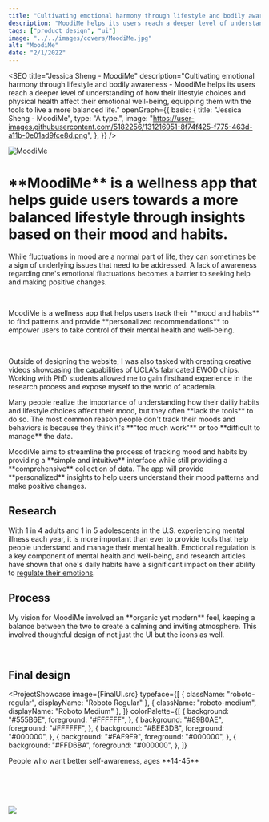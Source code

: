 ```yaml
---
title: "Cultivating emotional harmony through lifestyle and bodily awareness"
description: "MoodiMe helps its users reach a deeper level of understanding of how their <strong>lifestyle choices and physical health</strong> affect their <strong>emotional well-being</strong>, equipping them with the tools to live a more balanced life."
tags: ["product design", "ui"]
image: "../../images/covers/MoodiMe.jpg"
alt: "MoodiMe"
date: "2/1/2022"
---
```





<SEO
  title="Jessica Sheng - MoodiMe"
  description="Cultivating emotional harmony through lifestyle and bodily awareness - MoodiMe helps its users reach a deeper level of understanding of how their lifestyle choices and physical health affect their emotional well-being, equipping them with the tools to live a more balanced life."
  openGraph={{
    basic: {
      title: "Jessica Sheng - MoodiMe",
      type: "A type.",
      image:
        "https://user-images.githubusercontent.com/5182256/131216951-8f74f425-f775-463d-a11b-0e01ad9fce8d.png",
    },
  }}
/>

<div class="bannerImgCover">
  <img src={CoverImage.src} alt="MoodiMe" id = "moodiMeCoverBanner"/>
</div>
<div class="caseStudy">
<Overview
  year="2022"
  tags={["individual project", "tools - figma, procreate"]}
>

<h1 slot="header">
  **MoodiMe** is a wellness app that helps guide users towards a more balanced lifestyle through insights based on their mood and habits.
</h1>
<div slot="overviewDescription">
  <p>
    While fluctuations in mood are a normal part of life, they can sometimes be a sign of underlying issues that need to be addressed. 
    A lack of awareness regarding one's emotional fluctuations becomes a barrier to seeking help and making positive changes.
  </p>
  <br />
  <p>
    MoodiMe is a wellness app that helps users track their **mood and habits** to find patterns and provide 
    **personalized recommendations** to empower users to take control of their mental health and well-being.
  </p>
  <br />
  <p>
    Outside of designing the website, I was also tasked with creating creative videos showcasing the capabilities 
    of UCLA's fabricated EWOD chips. Working with PhD students allowed me to gain firsthand experience in the research process and expose myself to the world of academia.
  </p>
</div>

</Overview>

<ProblemSolutionStatement>
  <p slot='problem'>
    Many people realize the importance of understanding how their dailiy habits and lifestyle 
    choices affect their mood, but they often **lack the tools** to do so. The most common reason 
    people don't track their moods and behaviors is because they think it's **"too much work"** 
    or too **difficult to manage** the data.
  </p>

  <p slot="solution">
    MoodiMe aims to streamline the process of tracking mood and habits by providing 
    a **simple and intuitive** interface while still providing a **comprehensive** collection of 
    data. The app will provide **personalized** insights to help users 
    understand their mood patterns and make positive changes.
  </p>
</ProblemSolutionStatement>

<PageSection>
  <h2 slot="sectionTitle">Research</h2>
  <p slot="description">
    With 1 in 4 adults and 1 in 5 adolescents in the U.S. 
    experiencing mental illness each year, it is more important 
    than ever to provide tools that help people understand and manage 
    their mental health. Emotional regulation is a key component of 
    mental health and well-being, and research articles have shown that 
    one's daily habits have a significant impact on their ability to <a href="https://www.ncbi.nlm.nih.gov/pmc/articles/PMC3817414/">regulate their emotions</a>.
  </p>
</PageSection>
<Gallery
  imgSrc={[Persona1.src, Persona2.src]}
  alt={["Persona 1", "Persona 2"]}
  uniqueID={["fullImg", "fullImg"]}
/>


<PageSection>
  <h2 slot="sectionTitle">Process</h2>
  <p slot="description" >
    My vision for MoodiMe involved an **organic yet modern** feel, 
    keeping a balance between the two to create a calming and inviting 
    atmosphere. This involved thoughtful design of not just the UI but the icons as well.
  </p>
</PageSection>
<Gallery
  imgSrc={[UISketches.src, IconSketches.src, ColorProcess.src, HiFi.src]}
  alt={["UI Sketches", "Icon Sketches", "Color Process", "Hi-Fi Iteration"]}
  uniqueID={["fullImg", "fullImg", "fullImg", "fullImg"]}
  galleryType="withGap"
/>

<br/>

<PageSection>
  <h2 slot="sectionTitle">Final design</h2>
  <p slot="description">
  </p>
</PageSection>
</div>

<ProjectShowcase
  image={FinalUI.src}
  typeface={[
    { className: "roboto-regular", displayName: "Roboto Regular" },
    { className: "roboto-medium", displayName: "Roboto Medium" },
  ]}
  colorPalette={[
    {
      background: "#555B6E",
      foreground: "#FFFFFF",
    },
    {
      background: "#89B0AE",
      foreground: "#FFFFFF",
    },
    {
      background: "#BEE3DB",
      foreground: "#000000",
    },
    {
      background: "#FAF9F9",
      foreground: "#000000",
    },
    {
      background: "#FFD6BA",
      foreground: "#000000",
    },
  ]}
>
  <p slot="targetUser">People who want better self-awareness, ages **14-45**</p>
</ProjectShowcase>

<div class="caseStudy">

</div>
<br /><br /><br /><br />


<img src={Display.src} class="imageFill" />
